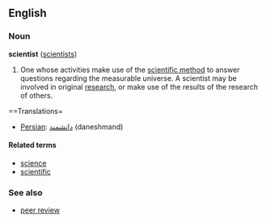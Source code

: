 ==English==
===Noun===
'''scientist''' ([[scientists]])

#One whose activities make use of the [[scientific method]] to answer questions regarding the measurable universe.  A scientist may be involved in original [[research]], or make use of the results of the research of others.

==Translations=
*[[Persian]]: [[دانشمند]] (daneshmand)

====Related terms====
*[[science]]
*[[scientific]]

===See also===
*[[peer review]]